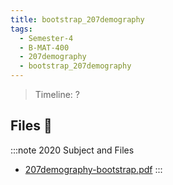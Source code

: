 ```yaml
---
title: bootstrap_207demography
tags:
  - Semester-4
  - B-MAT-400
  - 207demography
  - bootstrap_207demography
---
```

> Timeline: ?


## Files 📂

:::note 2020 Subject and Files
- [207demography-bootstrap.pdf](https://github.com/Studio-17/Epitech-Subjects/raw/main/Semester-4/B-MAT-400/207demography/bootstrap_207demography/207demography-bootstrap.pdf)
:::

